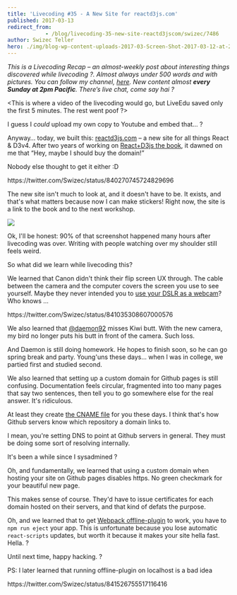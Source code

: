 ```yaml
---
title: 'Livecoding #35 - A New Site for reactd3js.com'
published: 2017-03-13
redirect_from: 
            - /blog/livecoding-35-new-site-reactd3jscom/swizec/7486
author: Swizec Teller
hero: ./img/blog-wp-content-uploads-2017-03-Screen-Shot-2017-03-12-at-23.41.01.png
---
```

_This is a Livecoding Recap – an almost-weekly post about interesting things discovered while livecoding ?. Almost always under 500 words and with pictures. You can follow my channel, [here](https://liveedu.tv/swizec). New content almost **every Sunday at 2pm Pacific**. There’s live chat, come say hai ?_



&lt;This is where a video of the livecoding would go, but LiveEdu saved only the first 5 minutes. The rest went poof ?>





I guess I _could_ upload my own copy to Youtube and embed that… ?



Anyway… today, we built this: [reactd3js.com](http://www.reactd3js.com) – a new site for all things React & D3v4. After two years of working on [React+D3js the book](https://swizec.com/reactd3js), it dawned on me that “Hey, maybe I should buy the domain!”



Nobody else thought to get it either :D



https&#x3A;//twitter.com/Swizec/status/840270745724829696



The new site isn't much to look at, and it doesn't have to be. It exists, and that's what matters because now I can make stickers! Right now, the site is a link to the book and to the next workshop.



![](./img/blog-wp-content-uploads-2017-03-Screen-Shot-2017-03-12-at-23.41.01.png)



Ok, I'll be honest: 90% of that screenshot happened many hours after livecoding was over. Writing with people watching over my shoulder still feels weird.



So what did we learn while livecoding this?



We learned that Canon didn't think their flip screen UX through. The cable between the camera and the computer covers the screen you use to see yourself. Maybe they never intended you to [use your DSLR as a webcam](https://swizec.com/blog/connected-canon-dslr-webcam/swizec/7477)? Who knows ...



https&#x3A;//twitter.com/Swizec/status/841035308607000576



We also learned that [@daemon92](https://www.liveedu.tv/daemon92/) misses Kiwi butt. With the new camera, my bird no longer puts his butt in front of the camera. Such loss.



And Daemon is still doing homework. He hopes to finish soon, so he can go spring break and party. Young'uns these days… when I was in college, we partied first and studied second.



We also learned that setting up a custom domain for Github pages is still confusing. Documentation feels circular, fragmented into too many pages that say two sentences, then tell you to go somewhere else for the real answer. It's ridiculous.



At least they create [the CNAME file](https://github.com/Swizec/reactd3js.com/blob/master/CNAME) for you these days. I think that's how Github servers know which repository a domain links to.



I mean, you're setting DNS to point at Github servers in general. They must be doing some sort of resolving internally.



It's been a while since I sysadmined ?



Oh, and fundamentally, we learned that using a custom domain when hosting your site on Github pages disables https. No green checkmark for your beautiful new page.



This makes sense of course. They'd have to issue certificates for each domain hosted on their servers, and that kind of defats the purpose.



Oh, and we learned that to get [Webpack offline-plugin](https://github.com/NekR/offline-plugin) to work, you have to `npm run eject` your app. This is unfortunate because you lose automatic `react-scripts` updates, but worth it because it makes your site hella fast. Hella. ?



Until next time, happy hacking. ?



PS: I later learned that running offline-plugin on localhost is a bad idea



https&#x3A;//twitter.com/Swizec/status/841526755517116416